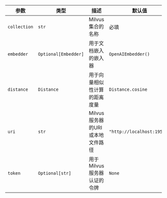 | 参数 | 类型 | 描述 | 默认值 |
|-----------|------|-------------|---------|
| `collection` | `str` | Milvus集合的名称 | 必填 |
| `embedder` | `Optional[Embedder]` | 用于文档嵌入的嵌入器 | `OpenAIEmbedder()` |
| `distance` | `Distance` | 用于向量相似性计算的距离度量 | `Distance.cosine` |
| `uri` | `str` | Milvus服务器的URI或本地文件路径 | `"http://localhost:19530"` |
| `token` | `Optional[str]` | 用于Milvus服务器认证的令牌 | `None` |